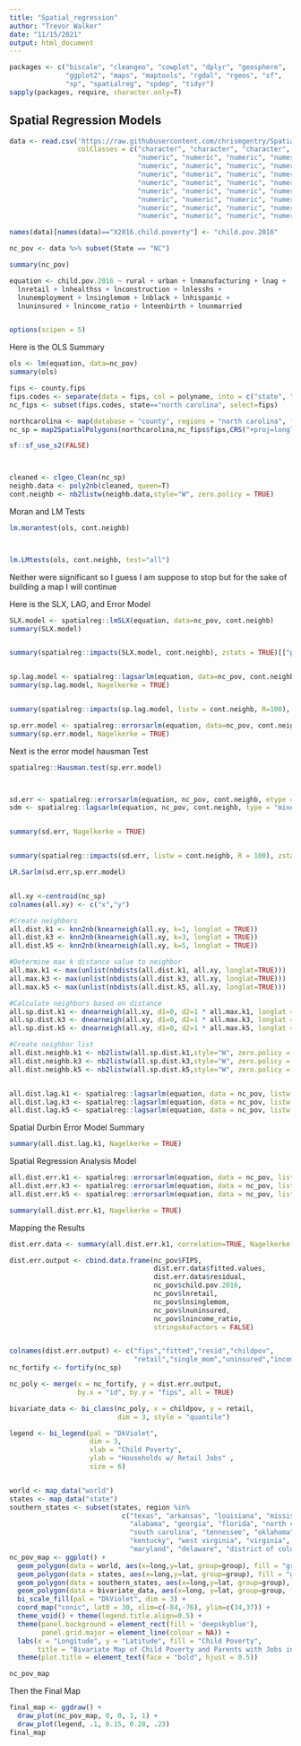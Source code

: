 ```yaml
---
title: "Spatial_regression"
author: "Trevor Walker"
date: "11/15/2021"
output: html_document
---
```


```r
packages <- c("biscale", "cleangeo", "cowplot", "dplyr", "geosphere", 
              "ggplot2", "maps", "maptools", "rgdal", "rgeos", "sf", 
              "sp", "spatialreg", "spdep", "tidyr")
sapply(packages, require, character.only=T)
```

## Spatial Regression Models 



```r
data <- read.csv('https://raw.githubusercontent.com/chrismgentry/Spatial-Regression/master/Data/childpov18_southfull.csv', 
                 colClasses = c("character", "character", "character", 
                                "numeric", "numeric", "numeric", "numeric",
                                "numeric", "numeric", "numeric", "numeric",
                                "numeric", "numeric", "numeric", "numeric", 
                                "numeric", "numeric", "numeric", "numeric",
                                "numeric", "numeric", "numeric", "numeric",
                                "numeric", "numeric", "numeric", "numeric", 
                                "numeric", "numeric", "numeric", "numeric",
                                "numeric", "numeric", "numeric", "numeric"))
```



```r
names(data)[names(data)=="X2016.child.poverty"] <- "child.pov.2016"

nc_pov <- data %>% subset(State == "NC")

summary(nc_pov)
```

```r

equation <- child.pov.2016 ~ rural + urban + lnmanufacturing + lnag + 
  lnretail + lnhealthss + lnconstruction + lnlesshs + 
  lnunemployment + lnsinglemom + lnblack + lnhispanic + 
  lnuninsured + lnincome_ratio + lnteenbirth + lnunmarried


options(scipen = 5)
```

Here is the OLS Summary
```r
ols <- lm(equation, data=nc_pov)
summary(ols)
```

```r
fips <- county.fips
fips.codes <- separate(data = fips, col = polyname, into = c("state", "county"), sep = ",")
nc_fips <- subset(fips.codes, state=="north carolina", select=fips)

northcarolina <- map(database = "county", regions = "north carolina", fill=T, plot=F)
nc_sp = map2SpatialPolygons(northcarolina,nc_fips$fips,CRS("+proj=longlat"))

sf::sf_use_s2(FALSE)



cleaned <- clgeo_Clean(nc_sp)
neighb.data <- poly2nb(cleaned, queen=T)
cont.neighb <- nb2listw(neighb.data,style="W", zero.policy = TRUE)
```

Moran and LM Tests
```r
lm.morantest(ols, cont.neighb)



lm.LMtests(ols, cont.neighb, test="all")
```
Neither were significant so I guess I am suppose to stop but for the sake of building a map I will continue

Here is the SLX, LAG, and Error Model

```r
SLX.model <- spatialreg::lmSLX(equation, data=nc_pov, cont.neighb)
summary(SLX.model)


summary(spatialreg::impacts(SLX.model, cont.neighb), zstats = TRUE)[["pzmat"]]


sp.lag.model <- spatialreg::lagsarlm(equation, data=nc_pov, cont.neighb)
summary(sp.lag.model, Nagelkerke = TRUE)


summary(spatialreg::impacts(sp.lag.model, listw = cont.neighb, R=100), zstats = TRUE)[["pzmat"]]

sp.err.model <- spatialreg::errorsarlm(equation, data=nc_pov, cont.neighb)
summary(sp.err.model, Nagelkerke = TRUE)
```


Next is the error model hausman Test

```r
spatialreg::Hausman.test(sp.err.model)



sd.err <- spatialreg::errorsarlm(equation, nc_pov, cont.neighb, etype = "emixed")
sdm <- spatialreg::lagsarlm(equation, nc_pov, cont.neighb, type = "mixed")


summary(sd.err, Nagelkerke = TRUE)


summary(spatialreg::impacts(sd.err, listw = cont.neighb, R = 100), zstats = TRUE)[["pzmat"]]
```

```r
LR.Sarlm(sd.err,sp.err.model)


all.xy <-centroid(nc_sp)
colnames(all.xy) <- c("x","y")
```

```r
#Create neighbors
all.dist.k1 <- knn2nb(knearneigh(all.xy, k=1, longlat = TRUE))
all.dist.k3 <- knn2nb(knearneigh(all.xy, k=3, longlat = TRUE))
all.dist.k5 <- knn2nb(knearneigh(all.xy, k=5, longlat = TRUE))

#Determine max k distance value to neighbor
all.max.k1 <- max(unlist(nbdists(all.dist.k1, all.xy, longlat=TRUE)))
all.max.k3 <- max(unlist(nbdists(all.dist.k3, all.xy, longlat=TRUE)))
all.max.k5 <- max(unlist(nbdists(all.dist.k5, all.xy, longlat=TRUE)))

#Calculate neighbors based on distance
all.sp.dist.k1 <- dnearneigh(all.xy, d1=0, d2=1 * all.max.k1, longlat = TRUE)
all.sp.dist.k3 <- dnearneigh(all.xy, d1=0, d2=1 * all.max.k3, longlat = TRUE)
all.sp.dist.k5 <- dnearneigh(all.xy, d1=0, d2=1 * all.max.k5, longlat = TRUE)

#Create neighbor list
all.dist.neighb.k1 <- nb2listw(all.sp.dist.k1,style="W", zero.policy = TRUE)
all.dist.neighb.k3 <- nb2listw(all.sp.dist.k3,style="W", zero.policy = TRUE)
all.dist.neighb.k5 <- nb2listw(all.sp.dist.k5,style="W", zero.policy = TRUE)


all.dist.lag.k1 <- spatialreg::lagsarlm(equation, data = nc_pov, listw = all.dist.neighb.k1)
all.dist.lag.k3 <- spatialreg::lagsarlm(equation, data = nc_pov, listw = all.dist.neighb.k3)
all.dist.lag.k5 <- spatialreg::lagsarlm(equation, data = nc_pov, listw = all.dist.neighb.k5)
```
Spatial Durbin Error Model Summary
```r
summary(all.dist.lag.k1, Nagelkerke = TRUE)
```
Spatial Regression Analysis Model
```r
all.dist.err.k1 <- spatialreg::errorsarlm(equation, data = nc_pov, listw = all.dist.neighb.k1)
all.dist.err.k3 <- spatialreg::errorsarlm(equation, data = nc_pov, listw = all.dist.neighb.k3)
all.dist.err.k5 <- spatialreg::errorsarlm(equation, data = nc_pov, listw = all.dist.neighb.k5)

summary(all.dist.err.k1, Nagelkerke = TRUE)
```
Mapping the Results
```r
dist.err.data <- summary(all.dist.err.k1, correlation=TRUE, Nagelkerke = TRUE)

dist.err.output <- cbind.data.frame(nc_pov$FIPS,
                                    dist.err.data$fitted.values, 
                                    dist.err.data$residual, 
                                    nc_pov$child.pov.2016, 
                                    nc_pov$lnretail, 
                                    nc_pov$lnsinglemom, 
                                    nc_pov$lnuninsured, 
                                    nc_pov$lnincome_ratio,
                                    stringsAsFactors = FALSE)


colnames(dist.err.output) <- c("fips","fitted","resid","childpov",
                               "retail","single_mom","uninsured","income_ratio")
nc_fortify <- fortify(nc_sp)

nc_poly <- merge(x = nc_fortify, y = dist.err.output, 
                 by.x = "id", by.y = "fips", all = TRUE)

bivariate_data <- bi_class(nc_poly, x = childpov, y = retail, 
                           dim = 3, style = "quantile")

legend <- bi_legend(pal = "DkViolet",
                    dim = 3,
                    xlab = "Child Poverty",
                    ylab = "Households w/ Retail Jobs" ,
                    size = 6)


world <- map_data("world")
states <- map_data("state")
southern_states <- subset(states, region %in% 
                            c("texas", "arkansas", "louisiana", "mississippi", 
                              "alabama", "georgia", "florida", "north carolina",
                              "south carolina", "tennessee", "oklahoma", 
                              "kentucky", "west virginia", "virginia", 
                              "maryland", "delaware", "district of columbia"))
nc_pov_map <- ggplot() + 
  geom_polygon(data = world, aes(x=long,y=lat, group=group), fill = "gray95", color = "white") +
  geom_polygon(data = states, aes(x=long,y=lat, group=group), fill = "gray", color = "white") +
  geom_polygon(data = southern_states, aes(x=long,y=lat, group=group), fill = NA, size = 0.01, color = "white") +  
  geom_polygon(data = bivariate_data, aes(x=long, y=lat, group=group, fill = bi_class), color = "grey50", show.legend = FALSE) + 
  bi_scale_fill(pal = "DkViolet", dim = 3) +
  coord_map("conic", lat0 = 30, xlim=c(-84,-76), ylim=c(34,37)) +
  theme_void() + theme(legend.title.align=0.5) +
  theme(panel.background = element_rect(fill = 'deepskyblue'),
        panel.grid.major = element_line(colour = NA)) +
  labs(x = "Longitude", y = "Latitude", fill = "Child Poverty", 
       title = "Bivariate Map of Child Poverty and Parents with Jobs in Retail") +
  theme(plot.title = element_text(face = "bold", hjust = 0.5))

nc_pov_map
```
Then the Final Map
```r

final_map <- ggdraw() +
  draw_plot(nc_pov_map, 0, 0, 1, 1) +
  draw_plot(legend, .1, 0.15, 0.28, .23)
final_map
```

